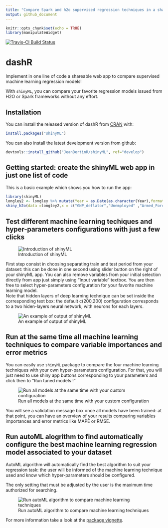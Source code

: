 ```yaml
---
title: "Compare Spark and h2o supervised regression techniques in a shareable web app"
output: github_document
---
```



```r
knitr::opts_chunk$set(echo = TRUE)
library(manipulateWidget)
```

[![Travis-CI Build Status](https://travis-ci.org/JeanBertinR/shinyML.svg?branch=master)](https://travis-ci.org/JeanBertinR/shinyML)

# dashR

Implement in one line of code a shareable web app to compare supervised machine learning regression models! 

With `shinyML`, you can compare your favorite regression models issued from H2O or Spark frameworks without any effort. 



## Installation


You can install the released version of dashR from [CRAN](https://CRAN.R-project.org) with:

```r
install.packages("shinyML")
```

You can also install the latest development version from github:

```r
devtools::install_github("JeanBertinR/shinyML", ref="develop")
```

## Getting started: create the shinyML web app in just one list of code

This is a basic example which shows you how to run the app:

```r

library(shinyML)
longley2 <- longley %>% mutate(Year = as.Date(as.character(Year),format = "%Y"))
shiny_h2o(data =longley2,x = c("GNP_deflator","Unemployed" ,"Armed_Forces","Employed"),y = "GNP",date_column = "Year",share_app = TRUE,port = 3951)
```


## Test different machine learning techiques and hyper-parameters configurations with just a few clicks

![Introduction of shinyML](vignettes/shinyML.png)

First step consist in choosing separating train and test period from your dataset: this can be done in one second using slider button on the right of your shinyML app. 
You can also remove variables from your initial selection directly from app just simply using "Input variable" textbox. 
You are then free to select hyper-parameters configuration for your favorite machine learning model.  
Note that hidden layers of deep learning technique can be set inside the corresponding text box: the default c(200,200) configuration corresponds to a two hiden-layers neural network, with neurons for each layers. 

![An example of output of shinyML](vignettes/one_model.gif)


## Run at the same time all machine learning techniques to compare variable importances and error metrics 

You can easily use `shinyML` package to compare the four machine learning techniques with your own hyper-parameters configuration. 
For that, you will just need to use shiny app buttons corresponding to your parameters and click then to "Run tuned models !"

![Run all models at the same time with your custom configuration](vignettes/all_models.gif)


You will see a validation message box once all models have been trained: at that point, you can have an overview of your results comparing variables importances and error metrics like MAPE  or RMSE.

## Run autoML alogrithm to find automatically configure the best machine learning regression model associated to your dataset 

AutoML algorithm will automatically find the best algorithm to suit your regression task: the user will be informed of the machine learning technique used and know which hyper-parameters should be configured. 

The only setting that must be adjusted by the user is the maximum time authorized for searching. 


![Run autoML algorithm to compare machine learning techniques](vignettes/auto_ML.gif)




For more information take a look at the [package vignette](https://cran.r-project.org/web/packages/shinyML/vignettes/shinyML.html).


